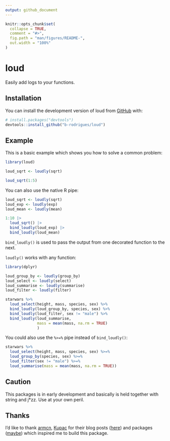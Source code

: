```yaml
---
output: github_document
---
```


<!-- README.md is generated from README.Rmd. Please edit that file -->

```r
knitr::opts_chunk$set(
  collapse = TRUE,
  comment = "#>",
  fig.path = "man/figures/README-",
  out.width = "100%"
)
```

# loud

<!-- badges: start -->
<!-- badges: end -->

Easily add logs to your functions.

## Installation

You can install the development version of loud from [GitHub](https://github.com/) with:

```r
# install.packages("devtools")
devtools::install_github("b-rodrigues/loud")
```

## Example

This is a basic example which shows you how to solve a common problem:

```r
library(loud)

loud_sqrt <- loudly(sqrt)

loud_sqrt(1:5)
```

You can also use the native R pipe:

```r

loud_sqrt <- loudly(sqrt)
loud_exp <- loudly(exp)
loud_mean <- loudly(mean)

1:10 |>
  loud_sqrt() |>
  bind_loudly(loud_exp) |>
  bind_loudly(loud_mean)

```

`bind_loudly()` is used to pass the output from one decorated function to the next.

`loudly()` works with any function:

```r
library(dplyr)

loud_group_by <- loudly(group_by)
loud_select <- loudly(select)
loud_summarise <- loudly(summarise)
loud_filter <- loudly(filter)

starwars %>%
  loud_select(height, mass, species, sex) %>%
  bind_loudly(loud_group_by, species, sex) %>%
  bind_loudly(loud_filter, sex != "male") %>%  
  bind_loudly(loud_summarise,
              mass = mean(mass, na.rm = TRUE)
              )

```

You could also use the `%>=%` pipe instead of `bind_loudly()`:

```r
starwars %>%
  loud_select(height, mass, species, sex) %>=%
  loud_group_by(species, sex) %>=%
  loud_filter(sex != "male") %>=%  
  loud_summarise(mass = mean(mass, na.rm = TRUE)) 

```

## Caution

This packages is in early development and basically is held together with
string and j*zz. Use at your own peril.

## Thanks

I’d like to thank [armcn](https://github.com/armcn), [Kupac](https://github.com/Kupac) for their
blog posts ([here](https://kupac.gitlab.io/biofunctor/2019/05/25/maybe-monad-in-r/)) and 
packages ([maybe](https://armcn.github.io/maybe/)) which inspired me to build this package.
